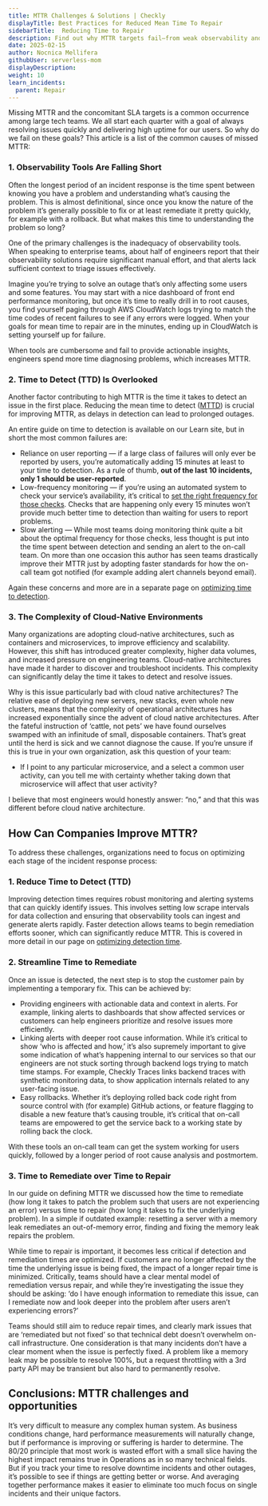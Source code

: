 ```yaml
---
title: MTTR Challenges & Solutions | Checkly
displayTitle: Best Practices for Reduced Mean Time To Repair
sidebarTitle:  Reducing Time to Repair
description: Find out why MTTR targets fail—from weak observability and slow detection to cloud‑native complexity—and apply practical tactics to meet your SLAs.
date: 2025-02-15
author: Nocnica Mellifera
githubUser: serverless-mom
displayDescription: 
weight: 10
learn_incidents:
  parent: Repair
---
```


Missing MTTR and the concomitant SLA targets is a common occurrence among large tech teams. We all start each quarter with a goal of always resolving issues quickly and delivering high uptime for our users. So why do we fail on these goals? This article is a list of the common causes of missed MTTR:

### 1. **Observability Tools Are Falling Short**

Often the longest period of an incident response is the time spent between knowing you have a problem and understanding what’s causing the problem. This is almost definitional, since once you know the nature of the problem it’s generally possible to fix or at least remediate it pretty quickly, for example with a rollback. But what makes this time to understanding the problem so long?

One of the primary challenges is the inadequacy of observability tools. When speaking to enterprise teams, about half of engineers report that their observability solutions require significant manual effort, and that alerts lack sufficient context to triage issues effectively. 

Imagine you’re trying to solve an outage that’s only affecting some users and some features. You may start with a nice dashboard of front end performance monitoring, but once it’s time to really drill in to root causes, you find yourself paging through AWS CloudWatch logs trying to match the time codes of recent failures to see if any errors were logged. When your goals for mean time to repair are in the minutes, ending up in CloudWatch is setting yourself up for failure.

When tools are cumbersome and fail to provide actionable insights, engineers spend more time diagnosing problems, which increases MTTR. 

### 2. **Time to Detect (TTD) Is Overlooked**
Another factor contributing to high MTTR is the time it takes to detect an issue in the first place. Reducing the mean time to detect ([MTTD](https://www.checklyhq.com/learn/monitoring/reduce-mttd/)) is crucial for improving MTTR, as delays in detection can lead to prolonged outages. 

An entire guide on time to detection is available on our Learn site, but in short the most common failures are:

- Reliance on user reporting — if a large class of failures will only ever be reported by users, you’re automatically adding 15 minutes at least to your time to detection. As a rule of thumb, **out of the last 10 incidents, only 1 should be user-reported**.
- Low-frequency monitoring — if you’re using an automated system to check your service’s availability, it’s critical to [set the right frequency for those checks](https://www.checklyhq.com/blog/check-frequency/). Checks that are happening only every 15 minutes won’t provide much better time to detection than waiting for users to report problems.
- Slow alerting — While most teams doing monitoring think quite a bit about the optimal frequency for those checks, less thought is put into the time spent between detection and sending an alert to the on-call team. On more than one occasion this author has seen teams drastically improve their MTTR just by adopting faster standards for how the on-call team got notified (for example adding alert channels beyond email).

Again these concerns and more are in a separate page on [optimizing time to detection](https://www.checklyhq.com/learn/monitoring/reduce-mttd/). 

### 3. **The Complexity of Cloud-Native Environments**

Many organizations are adopting cloud-native architectures, such as containers and microservices, to improve efficiency and scalability. However, this shift has introduced greater complexity, higher data volumes, and increased pressure on engineering teams. Cloud-native architectures have made it harder to discover and troubleshoot incidents. This complexity can significantly delay the time it takes to detect and resolve issues. 

Why is this issue particularly bad with cloud native architectures? The relative ease of deploying new servers, new stacks, even whole new clusters, means that the complexity of operational architectures has increased exponentially since the advent of cloud native architectures. After the fateful instruction of ‘cattle, not pets’ we have found ourselves swamped with an infinitude of small, disposable containers. That’s great until the herd is sick and we cannot diagnose the cause.
If you’re unsure if this is true in your own organization, ask this question of your team:

- If I point to any particular microservice, and a select a common user activity, can you tell me with certainty whether taking down that microservice will affect that user activity?

I believe that most engineers would honestly answer: “no,” and that this was different before cloud native architecture.

## How Can Companies Improve MTTR?

To address these challenges, organizations need to focus on optimizing each stage of the incident response process:

### 1. **Reduce Time to Detect (TTD)**

Improving detection times requires robust monitoring and alerting systems that can quickly identify issues. This involves setting low scrape intervals for data collection and ensuring that observability tools can ingest and generate alerts rapidly. Faster detection allows teams to begin remediation efforts sooner, which can significantly reduce MTTR. This is covered in more detail in our page on [optimizing detection time](https://www.checklyhq.com/learn/monitoring/reduce-mttd/).

### 2. **Streamline Time to Remediate**

Once an issue is detected, the next step is to stop the customer pain by implementing a temporary fix. This can be achieved by: 

- Providing engineers with actionable data and context in alerts. For example, linking alerts to dashboards that show affected services or customers can help engineers prioritize and resolve issues more efficiently.
- Linking alerts with deeper root cause information. While it’s critical to show ‘who is affected and how,’ it’s also supremely important to give some indication of what’s happening internal to our services so that our engineers are not stuck sorting through backend logs trying to match time stamps. For example, Checkly Traces links backend traces with synthetic monitoring data, to show application internals related to any user-facing issue.
- Easy rollbacks. Whether it’s deploying rolled back code right from source control with (for example) GitHub actions, or feature flagging to disable a new feature that’s causing trouble, it’s critical that on-call teams are empowered to get the service back to a working state by rolling back the clock.

With these tools an on-call team can get the system working for users quickly, followed by a longer period of root cause analysis and postmortem.

### 3. **Time to Remediate over Time to Repair**

In our guide on defining MTTR we discussed how the time to remediate (how long it takes to patch the problem such that users are not experiencing an error) versus time to repair (how long it takes to fix the underlying problem). In a simple if outdated example: resetting a server with a memory leak remediates an out-of-memory error, finding and fixing the memory leak repairs the problem.

While time to repair is important, it becomes less critical if detection and remediation times are optimized. If customers are no longer affected by the time the underlying issue is being fixed, the impact of a longer repair time is minimized. Critically, teams should have a clear mental model of remediation versus repair, and while they’re investigating the issue they should be asking: ‘do I have enough information to remediate this issue, can I remediate now and look deeper into the problem after users aren’t experiencing errors?’

Teams should still aim to reduce repair times, and clearly mark issues that are ‘remediated but not fixed’ so that technical debt doesn’t overwhelm on-call infrastructure. One consideration is that many incidents don’t have a clear moment when the issue is perfectly fixed. A problem like a memory leak may be possible to resolve 100%, but a request throttling with a 3rd party API may be transient but also hard to permanently resolve.

## Conclusions: MTTR challenges and opportunities

It’s very difficult to measure any complex human system. As business conditions change, hard performance measurements will naturally change, but if performance is improving or suffering is harder to determine. The 80/20 principle that most work is wasted effort with a small slice having the highest impact remains true in Operations as in so many technical fields. But if you track your time to resolve downtime incidents and other outages, it’s possible to see if things are getting better or worse. And averaging together performance makes it easier to eliminate too much focus on single incidents and their unique factors.